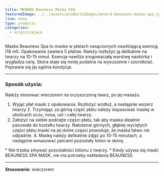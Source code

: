```yaml
---
title: MENARD Beauness Maska SPA
featuredImage: ../../assets/productsImages/menard-beauness-maska-spa.jpg
line: none
type: products
categories:
  - oczyszczające
---
```


Maska Beauness Spa to maska w płatach nasączonych nawilżającą esencją (18 ml).
Opakowanie zawiera 5 płatów. Należy rozłożyć ją delikatnie na twarzy na 10-15
minut. Esencja nawilża zrogowaciałą warstwę naskórka i wygładza cerę. Skóra
staje się mniej podatna na wysuszenie i szorstkość. Poprawia się jej ogólna
kondycja.

---

### Sposób użycia:

Należy stosować wieczorem na oczyszczoną twarz, po jej masażu.

1. Wyjąć płat maski z opakowania. Rozłożyć wzdłuż, a następnie wszerz twarzy 2. Trzymając
   za górną część płatu należy dopasować maskę w okolicach oczu, nosa, ust i całej twarzy.
2. Założyć na siebie podcięte części płatu, tak aby maska idealnie pasowała do kształtu
   twarzy. Nałożenie górnych, głębiej wyciętych części płatu maski na jej dolne części
   powoduje, że maska łatwo nie odpadnie. 4. Maskę należy delikatnie zdjąć po 10-15
   minutach, a następnie wmasować palcami pozostały lotion w skórę.

\* Nie trzeba zmywać pozostałości lotionu z twarzy. \* Kiedy używa się maski BEAUNESS SPA MASK, nie ma potrzeby nakładania BEAUNESS.

---

**Stosowanie**: wieczorem
